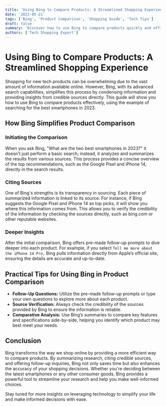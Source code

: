 ```yaml
---
title: 'Using Bing to Compare Products: A Streamlined Shopping Experience'
date: '2023-05-21'
tags: ['Bing', 'Product Comparison', 'Shopping Guide', 'Tech Tips']
draft: false
summary: 'Discover how to use Bing to compare products quickly and efficiently. This guide provides a practical example of comparing smartphones using Bing, showcasing how the search engine condenses information and cites credible sources to aid in your decision-making process.'
authors: ['Tech Shopping Expert']
---
```


# Using Bing to Compare Products: A Streamlined Shopping Experience

Shopping for new tech products can be overwhelming due to the vast amount of information available online. However, Bing, with its advanced search capabilities, simplifies this process by condensing information and providing insights from credible sources directly. This guide will show you how to use Bing to compare products effectively, using the example of searching for the best smartphones in 2023.

## How Bing Simplifies Product Comparison

### Initiating the Comparison

When you ask Bing, "What are the two best smartphones in 2023?" it doesn't just perform a basic search; instead, it analyzes and summarizes the results from various sources. This process provides a concise overview of the top recommendations, such as the Google Pixel and iPhone 14, directly in the search results.

### Citing Sources

One of Bing's strengths is its transparency in sourcing. Each piece of summarized information is linked to its source. For instance, if Bing suggests the Google Pixel and iPhone 14 as top picks, it will show you where this information comes from. This allows you to verify the credibility of the information by checking the sources directly, such as bing.com or other reputable websites.

### Deeper Insights

After the initial comparison, Bing offers pre-made follow-up prompts to dive deeper into each product. For example, if you select `Tell me more about the iPhone 14 Pro,` Bing pulls information directly from Apple’s official site, ensuring the details are accurate and up-to-date.

## Practical Tips for Using Bing in Product Comparison

- **Follow-Up Questions:** Utilize the pre-made follow-up prompts or type your own questions to explore more about each product.
- **Source Verification:** Always check the credibility of the sources provided by Bing to ensure the information is reliable.
- **Comparative Analysis:** Use Bing’s summaries to compare key features and specifications side-by-side, helping you identify which product may best meet your needs.

## Conclusion

Bing transforms the way we shop online by providing a more efficient way to compare products. By summarizing research, citing credible sources, and offering follow-up inquiries, Bing not only saves time but also enhances the accuracy of your shopping decisions. Whether you're deciding between the latest smartphones or any other consumer goods, Bing provides a powerful tool to streamline your research and help you make well-informed choices.

Stay tuned for more insights on leveraging technology to simplify your life and make informed decisions with ease.
